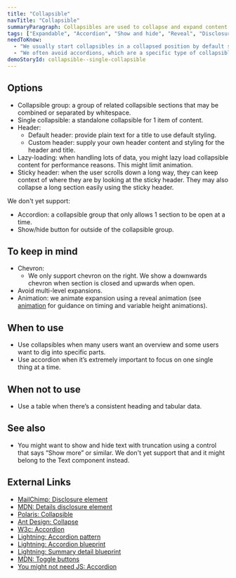 ```yaml
---
title: "Collapsible"
navTitle: "Collapsible"
summaryParagraph: Collapsibles are used to collapse and expand content inline on a page. This lets users progressively disclose information as desired.
tags: ["Expandable", "Accordion", "Show and hide", "Reveal", "Disclosure"]
needToKnow:
  - "We usually start collapsibles in a collapsed position by default so that users can see what's available."
  - "We often avoid accordions, which are a specific type of collapsible that allows only 1 section open at a time and is often an annoying constraint on user interaction."
demoStoryId: collapsible--single-collapsible
---
```


## Options

* Collapsible group: a group of related collapsible sections that may be combined or separated by whitespace.
* Single collapsible: a standalone collapsible for 1 item of content.
* Header:
  * Default header: provide plain text for a title to use default styling.
  * Custom header: supply your own header content and styling for the header and title.
* Lazy-loading: when handling lots of data, you might lazy load collapsible content for performance reasons. This might limit animation.
* Sticky header: when the user scrolls down a long way, they can keep context of where they are by looking at the sticky header. They may also collapse a long section easily using the sticky header.

We don't yet support:

* Accordion: a collapsible group that only allows 1 section to be open at a time.
* Show/hide button for outside of the collapsible group.

## To keep in mind

* Chevron:
  * We only support chevron on the right. We show a downwards chevron when section is closed and upwards when open.
* Avoid multi-level expansions.
* Animation: we animate expansion using a reveal animation (see [animation](/guidelines/animation) for guidance on timing and variable height animations).

## When to use

* Use collapsibles when many users want an overview and some users want to dig into specific parts.
* Use accordion when it’s extremely important to focus on one single thing at a time.

## When not to use

* Use a table when there’s a consistent heading and tabular data.

## See also

* You might want to show and hide text with truncation using a control that says “Show more” or similar. We don't yet support that and it might belong to the Text component instead.

## External Links

* [MailChimp: Disclosure element](https://ux.mailchimp.com/patterns/forms#disclosure)
* [MDN: Details disclosure element](https://developer.mozilla.org/en-US/docs/Web/HTML/Element/details)
* [Polaris: Collapsible](https://polaris.shopify.com/components/behavior/collapsible#navigation)
* [Ant Design: Collapse](https://ant.design/components/collapse/)
* [W3c: Accordion](https://www.w3.org/TR/wai-aria-practices/examples/accordion/accordion.html)
* [Lightning: Accordion pattern](https://www.lightningdesignsystem.com/accessibility/patterns/accordion/)
* [Lightning: Accordion blueprint](https://www.lightningdesignsystem.com/components/accordion/)
* [Lightning: Summary detail blueprint](https://www.lightningdesignsystem.com/components/summary-detail/)
* [MDN: Toggle buttons](https://developer.mozilla.org/en-US/docs/Web/Accessibility/ARIA/Roles/button_role)
* [You might not need JS: Accordion](http://youmightnotneedjs.com/#accordion)


